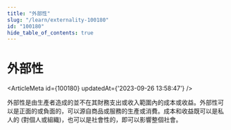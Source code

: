 ```yaml
---
title: "外部性"
slug: "/learn/externality-100180"
id: "100180"
hide_table_of_contents: true
---
```



# 外部性

<ArticleMeta id={100180} updatedAt={'2023-09-26 13:58:47'} />
<div className='border-solid border-b border-t-0 my-4 border-[var(--ifm-color-gray-300)]' />

外部性是由生產者造成的並不在其財務支出或收入範圍內的成本或收益。外部性可以是正面的或負面的，可以源自商品或服務的生產或消費。成本和收益既可以是私人的 (對個人或組織)，也可以是社會性的，即可以影響整個社會。
